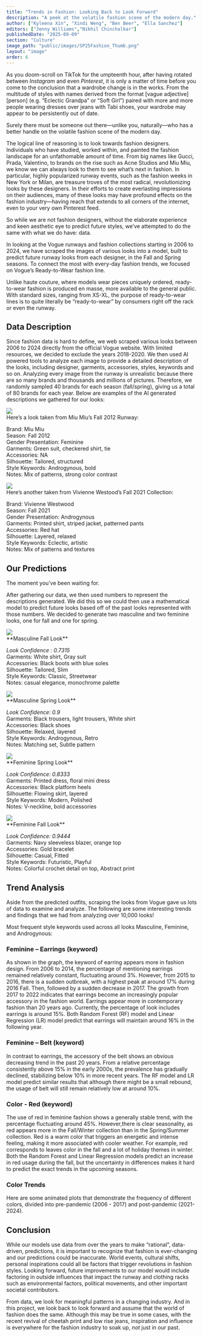 ```yaml
---
title: "Trends in Fashion: Looking Back to Look Forward"
description: "A peek at the volatile fashion scene of the modern day."
author: ["Kyleena Xin", "Xindi Weng", "Ben Beer", "Ella Sanchez"]
editors: ["Jenny Williams","Nikhil Chinchalkar"]
publishedDate: "2025-09-09"
section: "Culture"
image_path: "public/images/SP25Fashion_Thumb.png"
layout: "image"
order: 6
---
```


As you doom-scroll on TikTok for the umpteenth hour, after having rotated between *Instagram* and even *Pinterest*, it is only a matter of time before you come to the conclusion that a wardrobe change is in the works. From the multitude of styles with names derived from the format [vague adjective] [person] (e.g. “Eclectic Grandpa” or “Soft Girl”) paired with more and more people wearing dresses over jeans with Tabi shoes, your wardrobe may appear to be persistently out of date.

Surely there must be someone out there—unlike you, naturally—who has a better handle on the volatile fashion scene of the modern day.

The logical line of reasoning is to look towards fashion designers. Individuals who have studied, worked within, and painted the fashion landscape for an unfathomable amount of time. From big names like Gucci, Prada, Valentino, to brands on the rise such as Acne Studios and Miu Miu, we know we can always look to them to see what’s next in fashion. In particular, highly popularized runway events, such as the fashion weeks in New York or Milan, are treasure troves of the most radical, revolutionizing looks by these designers. In their efforts to create everlasting impressions on their audiences, many of these looks may have profound effects on the fashion industry—having reach that extends to all corners of the internet, even to your very own Pinterest feed.

So while we are not fashion designers, without the elaborate experience and keen aesthetic eye to predict future styles, we’ve attempted to do the same with what we do have: data.

In looking at the Vogue runways and fashion collections starting in 2006 to 2024, we have scraped the images of various looks into a model, built to predict future runway looks from each designer, in the Fall and Spring seasons. To connect the most with every-day fashion trends, we focused on Vogue’s Ready-to-Wear fashion line. 

Unlike haute couture, where models wear pieces uniquely ordered, ready-to-wear fashion is produced en masse, more available to the general public. With standard sizes, ranging from XS-XL, the purpose of ready-to-wear lines is to quite literally be “ready-to-wear” by consumers right off the rack or even the runway.

## Data Description

Since fashion data is hard to define, we web scraped various looks between 2006 to 2024 directly from the official Vogue website. With limited resources, we decided to exclude the years 2018-2020. We then used AI powered tools to analyze each image to provide a detailed description of the looks, including designer, garments, accessories, styles, keywords and so on. Analyzing every image from the runway is unrealistic because there are so many brands and thousands and millions of pictures. Therefore, we randomly sampled 40 brands for each season (fall/spring), giving us a total of 80 brands for each year. Below are examples of the AI generated descriptions we gathered for our looks:


<div style={{display:'flex', alignItems:'center'}}>
    <img style={{height:'350px', width:'auto', marginRight:'20px'}} src = '/images/SP25Fashion_8.png'/>
    
<div>
Here’s a look taken from Miu Miu’s Fall 2012 Runway:

Brand: Miu Miu  
Season: Fall 2012  
Gender Presentation: Feminine  
Garments: Green suit, checkered shirt, tie  
Accessories: NA  
Silhouette: Tailored, structured  
Style Keywords: Androgynous, bold  
Notes: Mix of patterns, strong color contrast
</div>
</div>

<div style={{display:'flex', alignItems:'center'}}>
    <img style={{height:'350px', width:'auto', marginRight:'20px'}} src = '/images/SP25Fashion_9.png'/>
    
<div>
Here’s another taken from Vivienne Westood’s Fall 2021 Collection:

Brand: Vivienne Westwood  
Season: Fall 2021  
Gender Presentation: Androgynous  
Garments: Printed shirt, striped jacket, patterned pants  
Accessories: Red hat  
Silhouette: Layered, relaxed  
Style Keywords: Eclectic, artistic  
Notes: Mix of patterns and textures
</div>
</div>

## Our Predictions

The moment you’ve been waiting for.

After gathering our data, we then used numbers to represent the descriptions generated. We did this so we could then use a mathematical model to predict future looks based off of the past looks represented with those numbers. We decided to generate two masculine and two feminine looks, one for fall and one for spring. 


<div style={{display:'flex', alignItems:'center'}}>
    <img style={{height:'350px', width:'auto', marginRight:'0px'}} src = '/images/SP25Fashion_12.png'/>
    
<div>
**Masculine Fall Look**

*Look Confidence : 0.7315*    
Garments: White shirt, Gray suit  
Accessories: Black boots with blue soles  
Silhouette: Tailored, Slim  
Style Keywords: Classic, Streetwear  
Notes: casual elegance, monochrome palette
</div>
</div>

<div style={{display:'flex', alignItems:'center'}}>
    <img style={{height:'350px', width:'auto', marginRight:'0px'}} src = '/images/SP25Fashion_4.png'/>
    
<div>
**Masculine Spring Look**

*Look Confidence: 0.9*  
Garments: Black trousers, light trousers, White shirt  
Accessories: Black shoes  
Silhouette: Relaxed, layered  
Style Keywords: Androgynous, Retro  
Notes: Matching set, Subtle pattern  
</div>
</div>

<div style={{display:'flex', alignItems:'center'}}>
    <img style={{height:'350px', width:'auto', marginRight:'0px'}} src = '/images/SP25Fashion_5.png'/>
    
<div>
**Feminine Spring Look**

*Look Confidence: 0.8333*  
Garments: Printed dress, floral mini dress  
Accessories: Black platform heels  
Silhouette: Flowing skirt, layered  
Style Keywords: Modern, Polished  
Notes: V-neckline, bold accessories
</div>
</div>

<div style={{display:'flex', alignItems:'center'}}>
    <img style={{height:'350px', width:'auto', marginRight:'0px'}} src = '/images/SP25Fashion_5.png'/>
    
<div>
**Feminine Fall Look**

*Look Confidence: 0.9444*  
Garments: Navy sleeveless blazer, orange top  
Accessories: Gold bracelet  
Silhouette: Casual, Fitted  
Style Keywords: Futuristic, Playful  
Notes: Colorful crochet detail on top, Abstract print
</div>
</div>

## Trend Analysis

Aside from the predicted outfits, scraping the looks from Vogue gave us lots of data to examine and analyze. The following are some interesting trends and findings that we had from analyzing over 10,000 looks!

Most frequent style keywords used across all looks Masculine, Feminine, and Androgynous:

<ImageLoader
    imagePath="public/images/SP25Fashion_2.png"
    alt="Word Cloud"
/>

### Feminine – Earrings (keyword)

<ImageLoader
    imagePath="public/images/SP25Fashion_10.png"
    alt="Earrings"
/>

As shown in the graph, the keyword of earring appears more in fashion design. From 2006 to 2014, the percentage of mentioning earrings remained relatively constant, fluctuating around 3%. However, from 2015 to 2016, there is a sudden outbreak, with a highest peak at around 17% during 2016 Fall. Then, followed by a sudden decrease in 2017. The growth from 2017 to 2022 indicates that earrings become an increasingly popular accessory in the fashion world. Earrings appear more in contemporary fashion than 20 years ago. Currently, the percentage of look includes earrings is around 15%. Both Random Forest (RF) model and Linear Regression (LR) model predict that earrings will maintain around 16% in the following year. 

### Feminine – Belt (keyword)

<ImageLoader
    imagePath="public/images/SP25Fashion_11.png"
    alt="Belt"
/>

In contrast to earrings, the accessory of the belt shows an obvious decreasing trend in the past 20 years. From a relative percentage consistently above 15% in the early 2000s, the prevalence has gradually declined, stabilizing below 10% in more recent years. The RF model and LR model predict similar results that although there might be a small rebound, the usage of belt will still remain relatively low at around 10%. 

### Color - Red (keyword)

<ImageLoader
    imagePath="public/images/SP25Fashion_3.png"
    alt="Red"
/>

The use of red in feminine fashion shows a generally stable trend, with the percentage fluctuating around 45%. However,there is clear seasonality, as red appears more in the Fall/Winter collection than in the Spring/Summer collection. Red is a warm color that triggers an energetic and intense feeling, making it more associated with cooler weather. For example, red corresponds to leaves color in the fall and a lot of holiday themes in winter. Both the Random Forest and Linear Regression models predict an increase in red usage during the fall, but the uncertainty in differences makes it hard to predict the exact trends in the upcoming seasons. 

### Color Trends

Here are some animated plots that demonstrate the frequency of different colors, divided into pre-pandemic (2006 - 2017) and post-pandemic (2021-2024). 

<ImageLoader
    imagePath="public/images/SP25Fashion_1.gif"
    alt="Pre Pandemic Colors"
/>

<ImageLoader
    imagePath="public/images/SP25Fashion_7.gif"
    alt="Post Pandemic Colors"
/>

## Conclusion

While our models use data from over the years to make “rational”, data-driven, predictions, it is important to recognize that fashion is ever-changing and our predictions could be inaccurate. World events, cultural shifts, personal inspirations could all be factors that trigger revolutions in fashion styles. Looking forward, future improvements to our model would include factoring in outside influences that impact the runway and clothing racks such as environmental factors, political movements, and other important societal contributors. 

From data, we look for meaningful patterns in a changing industry. And in this project, we look back to look forward and assume that the world of fashion does the same. Although this may be true in some cases, with the recent revival of cheetah print and low rise jeans, inspiration and influence is everywhere for the fashion industry to soak up, *not* just in our past. 










